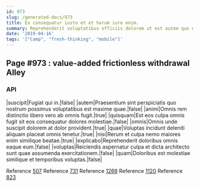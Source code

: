 ```yaml
---
id: 973
slug: /generated-docs/973
title: Ex consequatur iusto et et harum iure enim.
summary: Reprehenderit voluptatibus officiis dolorem ut est autem quo eos vel.
date: '2019-04-16'
tags: '["Camp", "fresh-thinking", "mobile"]'
---
```


## Page #973 : value-added frictionless withdrawal Alley
### API

|suscipit|Fugiat qui in.|false|
|autem|Praesentium sint perspiciatis quo nostrum possimus voluptatibus est maxime quae.|false|
|animi|Omnis rem distinctio libero vero ab omnis fugit.|true|
|quisquam|Est eos culpa omnis fugit sit eos consequatur dolores molestiae.|false|
|omnis|Omnis unde suscipit dolorem at dolor provident.|true|
|quae|Voluptas incidunt deleniti aliquam placeat omnis tenetur.|true|
|nisi|Rerum et culpa nemo maiores enim similique beatae.|true|
|explicabo|Reprehenderit doloribus omnis eaque eum.|false|
|voluptas|Reiciendis aspernatur culpa et dicta architecto sunt quae assumenda exercitationem.|false|
|quam|Doloribus est molestiae similique et temporibus voluptas.|false|

Reference [507](/507)
Reference [731](/731)
Reference [1269](/1269)
Reference [1120](/1120)
Reference [823](/823)



